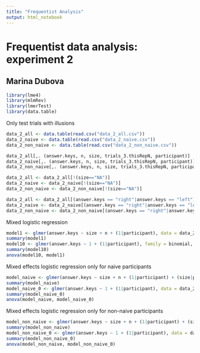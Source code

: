 ```yaml
---
title: "Frequentist Analysis"
output: html_notebook
---
```


# Frequentist data analysis: experiment 2
## Marina Dubova

```r
library(lme4)
library(mlmRev)
library(lmerTest)
library(data.table)
```

Only test trials with illusions

```r
data_2_all <- data.table(read.csv("data_2_all.csv"))
data_2_naive <- data.table(read.csv("data_2_naive.csv"))
data_2_non_naive <- data.table(read.csv("data_2_non_naive.csv"))

data_2_all[,. (answer.keys, n, size, trials_3.thisRepN, participant)]
data_2_naive[,. (answer.keys, n, size, trials_3.thisRepN, participant)]
data_2_non_naive[,. (answer.keys, n, size, trials_3.thisRepN, participant)]

data_2_all <- data_2_all[!(size=="NA")]
data_2_naive <- data_2_naive[!(size=="NA")]
data_2_non_naive <- data_2_non_naive[!(size=="NA")]

data_2_all <- data_2_all[(answer.keys == "right"|answer.keys == "left")]
data_2_naive <- data_2_naive[(answer.keys == "right"|answer.keys == "left")]
data_2_non_naive <- data_2_non_naive[(answer.keys == "right"|answer.keys == "left")]
```

Mixed logistic regression

```r
model1 <- glmer(answer.keys ~ size + n + (1|participant), data = data_2_all, family = binomial, control=glmerControl(optimizer="bobyqa",optCtrl=list(maxfun=2e5))) 
summary(model1)
model10 <- glmer(answer.keys ~ 1 + (1|participant), family = binomial, data = data_2_all)
summary(model10)
anova(model10, model1)
```

Mixed effects logistic regression only for naive participants

```r
model_naive <- glmer(answer.keys ~ size + n + (1|participant) + (size|participant), data = data_2_naive, family = binomial, control=glmerControl(optimizer="bobyqa",optCtrl=list(maxfun=2e5))) # doesn't converge with individual effects of num_of_trials
summary(model_naive)
model_naive_0 <- glmer(answer.keys ~ 1 + (1|participant), data = data_2_naive, family = binomial)
summary(model_naive_0)
anova(model_naive, model_naive_0)
```

Mixed effects logistic regression only for non-naive participants

```r
model_non_naive <- glmer(answer.keys ~ size + n + (1|participant) + (size|participant), data = data_2_non_naive, family = binomial, control=glmerControl(optimizer="bobyqa",optCtrl=list(maxfun=2e5))) # doesn't converge with individual effects of num_of_trials
summary(model_non_naive)
model_non_naive_0 <- glmer(answer.keys ~ 1 + (1|participant), data = data_2_non_naive, family = binomial)
summary(model_non_naive_0)
anova(model_non_naive, model_non_naive_0)
```


